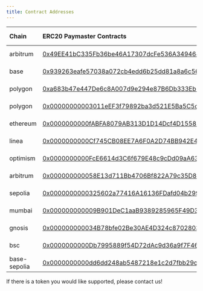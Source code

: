 ```yaml
---
title: Contract Addresses
---
```


| Chain     | ERC20 Paymaster Contracts                                                                                                                 | ERC20 Address                                                                                                                      |
| :-------- | :---------------------------------------------------------------------------------------------------------------------------------------- | :-------------------------------------------------------------------------------------------------------------------------------- |
| arbitrum  | [0x49EE41bC335Fb36be46A17307dcFe536A3494644](https://arbiscan.io/address/0x49EE41bC335Fb36be46A17307dcFe536A3494644)                      | [USDC: 0xFF97...5CC8](https://arbiscan.io/address/0xFF970A61A04b1cA14834A43f5dE4533eBDDB5CC8)              |
| base      | [0x939263eafe57038a072cb4edd6b25dd81a8a6c56](https://basescan.org/address/0x939263eafe57038a072cb4edd6b25dd81a8a6c56)                     | [USDC: 0x8335...2913](https://basescan.org/address/0x833589fCD6eDb6E08f4c7C32D4f71b54bdA02913)             |
| polygon   | [0xa683b47e447De6c8A007d9e294e87B6Db333Eb18](https://polygonscan.com/address/0xa683b47e447De6c8A007d9e294e87B6Db333Eb18)                  | [USDC.e: 0x2791...4174](https://polygonscan.com/address/0x2791Bca1f2de4661ED88A30C99A7a9449Aa84174)          |
| polygon   | [0x00000000003011eEF3f79892ba3d521E5Ba5C5c0](https://polygonscan.com/address/0x00000000003011eef3f79892ba3d521e5ba5c5c0)                  | [USDC: 0x3c49...3359](https://polygonscan.com/address/0x3c499c542cEF5E3811e1192ce70d8cC03d5c3359)          |
| ethereum  | [0x0000000000fABFA8079AB313D1D14Dcf4D15582a](https://etherscan.io/address/0x0000000000fabfa8079ab313d1d14dcf4d15582a)                     | [USDC: 0xA0b8...eB48](https://etherscan.io/address/0xA0b86991c6218b36c1d19D4a2e9Eb0cE3606eB48)          |
| linea     | [0x0000000000Cf745CB08EE7A6F0A2D74BB942E414](https://lineascan.build/address/0x0000000000Cf745CB08EE7A6F0A2D74BB942E414)                  | [USDC.e: 0x1762...E1ff](https://lineascan.build/address/0x176211869ca2b568f2a7d4ee941e073a821ee1ff)          |
| optimism  | [0x0000000000FcE6614d3C6f679E48c9cDd09aA634](https://optimistic.etherscan.io/address/0x0000000000fce6614d3c6f679e48c9cdd09aa634)          | [USDC: 0x0b2C...Ff85](https://optimistic.etherscan.io/address/0x0b2C639c533813f4Aa9D7837CAf62653d097Ff85)  |
| arbitrum  | [0x000000000058E13d711Bb4706Bf822A79c35D8b1](https://arbiscan.io/address/0x000000000058e13d711bb4706bf822a79c35d8b1)          | [USDC: 0xaf88...5831](https://arbiscan.io/address/0xaf88d065e77c8cC2239327C5EDb3A432268e5831)  |
| sepolia   | [0x0000000000325602a77416A16136FDafd04b299f](https://sepolia.etherscan.io/address/0x0000000000325602a77416a16136fdafd04b299f)             | [USDC: 0x1c7D...7238](https://sepolia.etherscan.io/address/0x1c7D4B196Cb0C7B01d743Fbc6116a902379C7238)     |
| mumbai    | [0x000000000009B901DeC1aaB9389285965F49D387](https://mumbai.polygonscan.com/address/0x000000000009B901DeC1aaB9389285965F49D387)           | [USDC: 0x9999...4f97](https://mumbai.polygonscan.com/address/0x9999f7Fea5938fD3b1E26A12c3f2fb024e194f97)   |
| gnosis  | [0x000000000034B78bfe02Be30AE4D324c8702803d](https://gnosisscan.io/address/0x000000000034b78bfe02be30ae4d324c8702803d)          | [USDC: 0xDDAf...7A83](https://gnosisscan.io/address/0xddafbb505ad214d7b80b1f830fccc89b60fb7a83)  |
| bsc    | [0x0000000000Db7995889f54D72dAc9d36a9f7F467](https://bscscan.com/address/0x0000000000db7995889f54d72dac9d36a9f7f467)           | [USDC: 0x8AC7...580d](https://bscscan.com/address/0x8AC76a51cc950d9822D68b83fE1Ad97B32Cd580d)   |
| base-sepolia | [0x0000000000dd6dd248ab5487218e1c2d7fbb29c9](https://sepolia.basescan.org/address/0x0000000000dd6dd248ab5487218e1c2d7fbb29c9)          | [USDC: 0x036C...CF7e](https://sepolia.basescan.org/address/0x036CbD53842c5426634e7929541eC2318f3dCF7e)     |

If there is a token you would like supported, please contact us!
